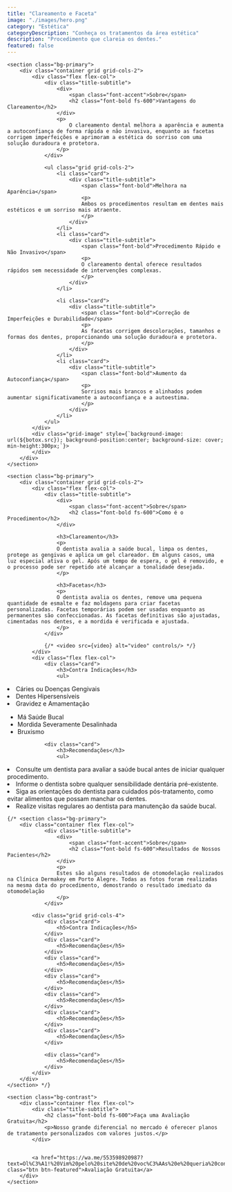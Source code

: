 ```yaml
---
title: "Clareamento e Faceta"
image: "./images/hero.png"
category: "Estética"
categoryDescription: "Conheça os tratamentos da área estética"
description: "Procedimento que clareia os dentes."
featured: false
---
```



	<section class="bg-primary">
		<div class="container grid grid-cols-2">
			<div class="flex flex-col">
				<div class="title-subtitle">
					<div>
						<span class="font-accent">Sobre</span>
						<h2 class="font-bold fs-600">Vantagens do Clareamento</h2>
					</div>
					<p>
						O clareamento dental melhora a aparência e aumenta a autoconfiança de forma rápida e não invasiva, enquanto as facetas corrigem imperfeições e aprimoram a estética do sorriso com uma solução duradoura e protetora.
					</p>
				</div>

				<ul class="grid grid-cols-2">
					<li class="card">
						<div class="title-subtitle">
							<span class="font-bold">Melhora na Aparência</span>
							<p>
                            Ambos os procedimentos resultam em dentes mais estéticos e um sorriso mais atraente.
							</p>
						</div>
					</li>
					<li class="card">
						<div class="title-subtitle">
							<span class="font-bold">Procedimento Rápido e Não Invasivo</span>
							<p>
                            O clareamento dental oferece resultados rápidos sem necessidade de intervenções complexas.
							</p>
						</div>
					</li>

					<li class="card">
						<div class="title-subtitle">
							<span class="font-bold">Correção de Imperfeições e Durabilidade</span>
							<p>
                            As facetas corrigem descolorações, tamanhos e formas dos dentes, proporcionando uma solução duradoura e protetora.
							</p>
						</div>
					</li>
					<li class="card">
						<div class="title-subtitle">
							<span class="font-bold">Aumento da Autoconfiança</span>
							<p>
                            Sorrisos mais brancos e alinhados podem aumentar significativamente a autoconfiança e a autoestima.
							</p>
						</div>
					</li>
				</ul>
			</div>
			<div class="grid-image" style={`background-image: url(${botox.src}); background-position:center; background-size: cover; min-height:300px;`}>
			</div>
		</div>
	</section>

	<section class="bg-primary">
		<div class="container grid grid-cols-2">
			<div class="flex flex-col">
				<div class="title-subtitle">
					<div>
						<span class="font-accent">Sobre</span>
						<h2 class="font-bold fs-600">Como é o Procedimento</h2>
					</div>

                    <h3>Clareamento</h3>
					<p>
                    O dentista avalia a saúde bucal, limpa os dentes, protege as gengivas e aplica um gel clareador. Em alguns casos, uma luz especial ativa o gel. Após um tempo de espera, o gel é removido, e o processo pode ser repetido até alcançar a tonalidade desejada.
					</p>

                    <h3>Facetas</h3>
					<p>
                    O dentista avalia os dentes, remove uma pequena quantidade de esmalte e faz moldagens para criar facetas personalizadas. Facetas temporárias podem ser usadas enquanto as permanentes são confeccionadas. As facetas definitivas são ajustadas, cimentadas nos dentes, e a mordida é verificada e ajustada.
					</p>
				</div>

				{/* <video src={video} alt="video" controls/> */}
			</div>
			<div class="flex flex-col">
				<div class="card">
					<h3>Contra Indicações</h3>
                    <ul>
  <li>Cáries ou Doenças Gengivais</li>
  <li>Dentes Hipersensíveis</li>
  <li>Gravidez e Amamentação</li>
</ul>
<ul>
  <li>Má Saúde Bucal</li>
  <li>Mordida Severamente Desalinhada</li>
  <li>Bruxismo</li>
</ul>
				</div>

				<div class="card">
					<h3>Recomendações</h3>
					<ul>
  <li>Consulte um dentista para avaliar a saúde bucal antes de iniciar qualquer procedimento.</li>
  <li>Informe o dentista sobre qualquer sensibilidade dentária pré-existente.</li>
  <li>Siga as orientações do dentista para cuidados pós-tratamento, como evitar alimentos que possam manchar os dentes.</li>
  <li>Realize visitas regulares ao dentista para manutenção da saúde bucal.</li>
</ul>
				</div>
			</div>
		</div>
	</section>

	{/* <section class="bg-primary">
        <div class="container flex flex-col">
                <div class="title-subtitle">
                    <div>
                        <span class="font-accent">Sobre</span>
                        <h2 class="font-bold fs-600">Resultados de Nossos Pacientes</h2>
                    </div>
                    <p>
                    Estes são alguns resultados de otomodelação realizados na Clínica Dermakey em Porto Alegre. Todas as fotos foram realizadas na mesma data do procedimento, demostrando o resultado imediato da otomodelação
                    </p>
                </div>

            <div class="grid grid-cols-4">
                <div class="card">
                    <h5>Contra Indicações</h5>
                </div>
                <div class="card">
                    <h5>Recomendações</h5>
                </div>
                <div class="card">
                    <h5>Recomendações</h5>
                </div>
                <div class="card">
                    <h5>Recomendações</h5>
                </div>
                <div class="card">
                    <h5>Recomendações</h5>
                </div>
                <div class="card">
                    <h5>Recomendações</h5>
                </div>
                <div class="card">
                    <h5>Recomendações</h5>
                </div>

                <div class="card">
                    <h5>Recomendações</h5>
                </div>
            </div>
        </div>
    </section> */}

	<section class="bg-contrast">
		<div class="container flex flex-col">
			<div class="title-subtitle">
				<h2 class="font-bold fs-600">Faça uma Avaliação Gratuita</h2>
				<p>Nosso grande diferencial no mercado é oferecer planos de tratamento personalizados com valores justos.</p>
			</div>


			<a href="https://wa.me/553598920987?text=Ol%C3%A1!%20Vim%20pelo%20site%20de%20voc%C3%AAs%20e%20queria%20conversar..." class="btn btn-featured">Avaliação Gratuita</a>
		</div>
	</section>

